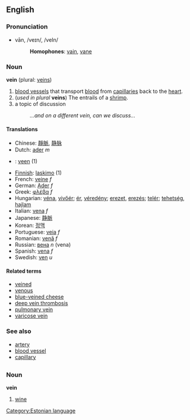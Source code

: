 ==English==
===Pronunciation===
*vān, /veɪn/, /veIn/
*:'''Homophones''': [[vain]], [[vane]]

===Noun===
'''vein''' (plural: [[veins]])

#[[blood vessel]]s that transport [[blood]] from [[capillary|capillaries]] back to the [[heart]].
#(''used in plural'' '''veins''') The entrails of a [[shrimp]].
#a topic of discussion
#:''...and on a different vein, can we discuss...''

====Translations====
*Chinese: [[靜脈]], [[静脉]]
*Dutch: [[ader]] ''m''
* {{et}}: [[veen#Estonian|veen]] (1)
*[[Finnish]]: [[laskimo]] (1)
*French: [[veine]] ''f''
*German: [[Ader]] ''f''
*Greek: [[φλέβα]] ''f''
*Hungarian: [[véna]], [[vivőér]]; [[ér]], [[véredény]]; [[erezet]], [[erezés]]; [[telér]]; [[tehetség]], [[hajlam]]
*Italian: [[vena]] ''f''
*Japanese: [[静脈]]
*Korean: [[정맥]]
*Portuguese: [[veia]] ''f''
*Romanian: [[venă]] ''f''
*Russian: [[вена]] ''n'' (vena)
*Spanish: [[vena]] ''f''
*Swedish: [[ven]] ''u''

====Related terms====
*[[veined]]
*[[venous]]
*[[blue-veined cheese]]
*[[deep vein thrombosis]]
*[[pulmonary vein]]
*[[varicose vein]]

===See also===
*[[artery]]
*[[blood vessel]]
*[[capillary]]


=={{et}}==
[[Category:Estonian language]]
===Noun===
'''vein'''
# [[wine]]